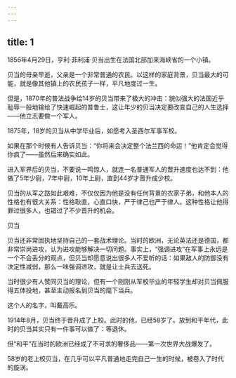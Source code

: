 ```yaml
---
---
---
```

title: 1
---



1856年4月29日，亨利·菲利浦·贝当出生在法国北部加来海峡省的一个小镇。

贝当的母亲早逝，父亲是一个非常普通的农民。以这样的家庭背景，贝当最大的可能，就是像其他镇上的农民孩子一样，平凡地度过一生。

但是，1870年的普法战争给14岁的贝当带来了极大的冲击：貌似强大的法国近乎耻辱一般地输给了快速崛起的普鲁士，这让年少的贝当决定要改变自己的人生选择——他立志要做一个军人。

1875年，18岁的贝当从中学毕业后，如愿考入圣西尔军事军校。

如果在那个时候有人告诉贝当：“你将来会决定整个法兰西的命运！”他肯定会觉得你疯了——虽然后来确实如此。

进入军界后的贝当，不要说一鸣惊人，就连一名普通军人的晋升速度也达不到：他做了5年少尉，7年中尉，10年上尉，直到44岁才晋升成少校。

贝当的从军之路如此艰难，不仅仅因为他是没有任何背景的农家子弟，和他本人的性格也有很大关系：性格耿直，心直口快，严于律己也严于律人。这种性格让他得罪过很多人，也错过了不少晋升的机会。

贝当



贝当还非常固执地坚持自己的一套战术理论。当时的欧洲，无论英法还是德国，都非常崇尚进攻，认为进攻能够解决一切问题。事实上，“强调进攻”在军事上永远是一个不会丢分的观点，但贝当却愿意说出很多人不爱听的话：如果敌人的防御没有决定性减弱，那么一味强调进攻，就是让士兵去送死。

当时很少有人赞同贝当的理论，但有一个刚刚从军校毕业的年轻学生却对贝当佩服得五体投地，甚至主动报名到贝当的麾下当兵。

这个人的名字，叫戴高乐。

1914年8月，贝当终于晋升成了上校。此时的他，已经58岁了。放到和平年代，此时的贝当其实只有一件事可以做了：等退休。

但“和平”在当时的欧洲已经成了不可求的奢侈品——第一次世界大战爆发了。

58岁的老上校贝当，在几乎可以平凡普通地走完自己一生的时候，被卷入了时代的旋涡。